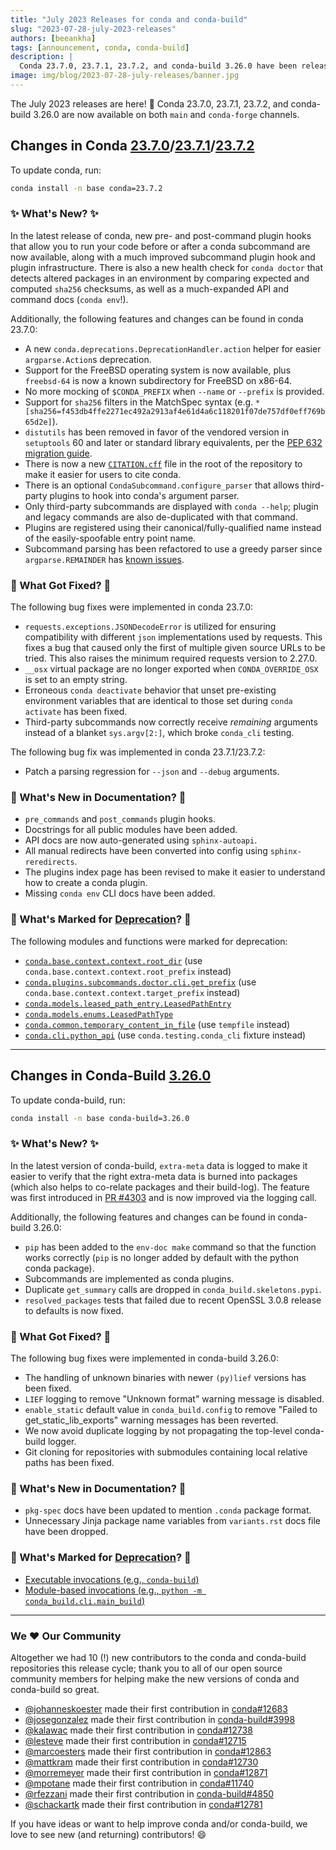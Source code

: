 ```yaml
---
title: "July 2023 Releases for conda and conda-build"
slug: "2023-07-28-july-2023-releases"
authors: [beeankha]
tags: [announcement, conda, conda-build]
description: |
  Conda 23.7.0, 23.7.1, 23.7.2, and conda-build 3.26.0 have been released! 🎉
image: img/blog/2023-07-28-july-releases/banner.jpg
---
```


The July 2023 releases are here! 🎊 Conda 23.7.0, 23.7.1, 23.7.2, and conda-build 3.26.0 are now available on both `main` and `conda-forge` channels.

## Changes in Conda [23.7.0](https://github.com/conda/conda/releases/tag/23.7.0)/[23.7.1](https://github.com/conda/conda/releases/tag/23.7.1)/[23.7.2](https://github.com/conda/conda/releases/tag/23.7.2)

To update conda, run:

```bash
conda install -n base conda=23.7.2
```

### ✨ What's New? ✨

In the latest release of conda, new pre- and post-command plugin hooks that allow you to run your code before or after a conda subcommand are now available, along with a much improved subcommand plugin hook and plugin infrastructure. There is also a new health check for `conda doctor` that detects altered packages in an environment by comparing expected and computed `sha256` checksums, as well as a much-expanded API and command docs (`conda env`!).

<!-- truncate -->

Additionally, the following features and changes can be found in conda 23.7.0:

- A new `conda.deprecations.DeprecationHandler.action` helper for easier `argparse.Action`s deprecation.
- Support for the FreeBSD operating system is now available, plus `freebsd-64` is now a known subdirectory for FreeBSD on x86-64.
- No more mocking of `$CONDA_PREFIX` when `--name` or `--prefix` is provided.
- Support for `sha256` filters in the MatchSpec syntax (e.g. `*[sha256=f453db4ffe2271ec492a2913af4e61d4a6c118201f07de757df0eff769b65d2e]`).
- `distutils` has been removed in favor of the vendored version in `setuptools` 60 and later or standard library equivalents, per the [PEP 632 migration guide](https://peps.python.org/pep-0632/#migration-advice).
- There is now a new [`CITATION.cff`](https://github.com/conda/conda/blob/main/CITATION.cff) file in the root of the repository to make it easier for users to cite conda.
- There is an optional `CondaSubcommand.configure_parser` that allows third-party plugins to hook into conda's argument parser.
- Only third-party subcommands are displayed with `conda --help`; plugin and legacy commands are also de-duplicated with that command.
- Plugins are registered using their canonical/fully-qualified name instead of the easily-spoofable entry point name.
- Subcommand parsing has been refactored to use a greedy parser since `argparse.REMAINDER` has [known issues](https://github.com/python/cpython/issues/61252).

### 🔧 What Got Fixed? 🔧

The following bug fixes were implemented in conda 23.7.0:

- `requests.exceptions.JSONDecodeError` is utilized for ensuring compatibility with different `json` implementations used by requests. This fixes a bug that caused only the first of multiple given source URLs to be tried. This also raises the minimum required requests version to 2.27.0.
- `__osx` virtual package are no longer exported when `CONDA_OVERRIDE_OSX` is set to an empty string.
- Erroneous `conda deactivate` behavior that unset pre-existing environment variables that are identical to those set during `conda activate` has been fixed.
- Third-party subcommands now correctly receive _remaining_ arguments instead of a blanket `sys.argv[2:]`, which broke `conda_cli` testing.

The following bug fix was implemented in conda 23.7.1/23.7.2:

- Patch a parsing regression for `--json` and `--debug` arguments.

### 📄 What's New in Documentation? 📄

- `pre_commands` and `post_commands` plugin hooks.
- Docstrings for all public modules have been added.
- API docs are now auto-generated using `sphinx-autoapi`.
- All manual redirects have been converted into config using `sphinx-reredirects`.
- The plugins index page has been revised to make it easier to understand how to create a conda plugin.
- Missing `conda env` CLI docs have been added.

### 🌅 What's Marked for [Deprecation](https://github.com/conda-incubator/ceps/blob/main/cep-9.md)? 🌅

The following modules and functions were marked for deprecation:

- [`conda.base.context.context.root_dir`](https://github.com/conda/conda/pull/12701) (use `conda.base.context.context.root_prefix` instead)
- [`conda.plugins.subcommands.doctor.cli.get_prefix`](https://github.com/conda/conda/pull/12725) (use `conda.base.context.context.target_prefix` instead)
- [`conda.models.leased_path_entry.LeasedPathEntry`](https://github.com/conda/conda/pull/12735)
- [`conda.models.enums.LeasedPathType`](https://github.com/conda/conda/pull/12735)
- [`conda.common.temporary_content_in_file`](https://github.com/conda/conda/pull/12795) (use `tempfile` instead)
- [`conda.cli.python_api`](https://github.com/conda/conda/pull/12796) (use `conda.testing.conda_cli` fixture instead)

---

## Changes in Conda-Build [3.26.0](https://github.com/conda/conda-build/releases/tag/3.26.0)

To update conda-build, run:

```bash
conda install -n base conda-build=3.26.0
```

### ✨ What's New? ✨

In the latest version of conda-build, `extra-meta` data is logged to make it easier to verify that the right extra-meta data is burned into packages (which also helps to co-relate packages and their build-log). The feature was first introduced in [PR #4303](https://github.com/conda/conda-build/pull/4303) and is now improved via the logging call.

Additionally, the following features and changes can be found in conda-build 3.26.0:

- `pip` has been added to the `env-doc make` command so that the function works correctly (`pip` is no longer added by default with the python conda package).
- Subcommands are implemented as conda plugins.
- Duplicate `get_summary` calls are dropped in `conda_build.skeletons.pypi`.
- `resolved_packages` tests that failed due to recent OpenSSL 3.0.8 release to defaults is now fixed.

### 🔧 What Got Fixed? 🔧

The following bug fixes were implemented in conda-build 3.26.0:

- The handling of unknown binaries with newer `(py)lief` versions has been fixed.
- `LIEF` logging to remove "Unknown format" warning message is disabled.
- `enable_static` default value in `conda_build.config` to remove "Failed to get_static_lib_exports" warning messages has been reverted.
- We now avoid duplicate logging by not propagating the top-level conda-build logger.
- Git cloning for repositories with submodules containing local relative paths has been fixed.

### 📄 What's New in Documentation? 📄

- `pkg-spec` docs have been updated to mention `.conda` package format.
- Unnecessary Jinja package name variables from `variants.rst` docs file have been dropped.

### 🌅 What's Marked for [Deprecation](https://github.com/conda-incubator/ceps/blob/main/cep-9.md)? 🌅

- [Executable invocations (e.g., `conda-build`)](https://github.com/conda/conda-build/pull/4921)
- [Module-based invocations (e.g., `python -m conda_build.cli.main_build`)](https://github.com/conda/conda-build/pull/4921)

---

### We ❤️ Our Community

Altogether we had 10 (!) new contributors to the conda and conda-build repositories this release cycle; thank you to all of our open source community members for helping make the new versions of conda and conda-build so great.

- [@johanneskoester](https://github.com/johanneskoester) made their first contribution in [conda#12683](https://github.com/conda/conda/pull/12683)
- [@josegonzalez](https://github.com/josegonzalez) made their first contribution in [conda-build#3998](https://github.com/conda/conda-build/pull/3998)
- [@kalawac](https://github.com/kalawac) made their first contribution in [conda#12738](https://github.com/conda/conda/pull/12738)
- [@lesteve](https://github.com/lesteve) made their first contribution in [conda#12715](https://github.com/conda/conda/pull/12715)
- [@marcoesters](https://github.com/marcoesters) made their first contribution in [conda#12863](https://github.com/conda/conda/pull/12863)
- [@mattkram](https://github.com/mattkram) made their first contribution in [conda#12730](https://github.com/conda/conda/pull/12730)
- [@morremeyer](https://github.com/morremeyer) made their first contribution in [conda#12871](https://github.com/conda/conda/pull/12871)
- [@mpotane](https://github.com/mpotane) made their first contribution in [conda#11740](https://github.com/conda/conda/pull/11740)
- [@rfezzani](https://github.com/rfezzani) made their first contribution in [conda-build#4850](https://github.com/conda/conda-build/pull/4850)
- [@schackartk](https://github.com/schackartk) made their first contribution in [conda#12781](https://github.com/conda/conda/pull/12781)

If you have ideas or want to help improve conda and/or conda-build, we love to see new (and returning) contributors! 😄
